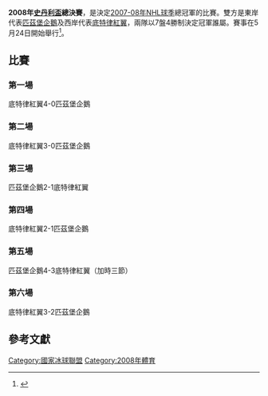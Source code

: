 '''2008年[[史丹利盃|史丹利盃]]總決賽'''，是決定[[2007-08年NHL球季|2007-08年NHL球季]]總冠軍的比賽。雙方是東岸代表[[匹茲堡企鵝|匹茲堡企鵝]]及西岸代表[[底特律紅翼|底特律紅翼]]，兩隊以7盤4勝制決定冠軍誰屬。賽事在5月24日開始舉行<ref name="Finalsschedule">{{cite web | url=http://www.nhl.com/nhl/app/?service=page&page=NewsPage&articleid=363857 | title=2008 Stanley Cup Final will begin Saturday, May 24 | publisher=NHL.com | date=2008-05-19 | accessdate=2008-05-20 }}{{dead link|date=2018年5月 |bot=InternetArchiveBot |fix-attempted=yes }}</ref>。

== 比賽 ==
=== 第一場 ===
底特律紅翼4-0匹茲堡企鵝

=== 第二場 ===
底特律紅翼3-0匹茲堡企鵝

=== 第三場 ===
匹茲堡企鵝2-1底特律紅翼

=== 第四場 ===
底特律紅翼2-1匹茲堡企鵝

=== 第五場 ===
匹茲堡企鵝4-3底特律紅翼（加時三節）

=== 第六場 ===
底特律紅翼3-2匹茲堡企鵝

== 參考文獻 ==

{{reflist}}
{{sports-stub}}

[[Category:國家冰球聯盟|Category:國家冰球聯盟]]
[[Category:2008年體育|Category:2008年體育]]